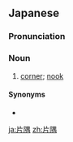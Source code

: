 ==Japanese==
{{ja-kanjitab|かた|すみ|yomi=k}}

===Pronunciation===
{{ja-pron|かたすみ|y=k}}

===Noun===
{{ja-noun|かたすみ}}

# [[corner]]; [[nook]]

====Synonyms====
* {{ja-r|隅|すみ}}

[[ja:片隅]]
[[zh:片隅]]